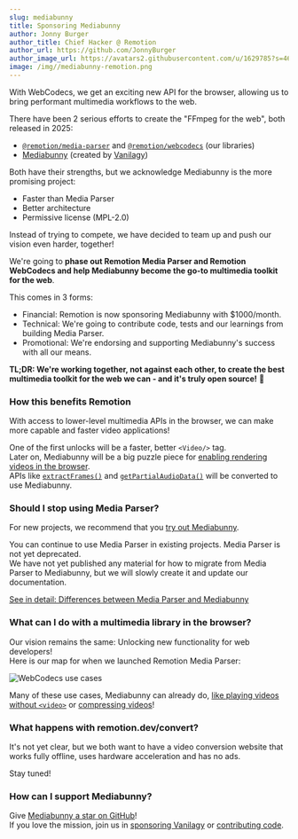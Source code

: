 ```yaml
---
slug: mediabunny
title: Sponsoring Mediabunny
author: Jonny Burger
author_title: Chief Hacker @ Remotion
author_url: https://github.com/JonnyBurger
author_image_url: https://avatars2.githubusercontent.com/u/1629785?s=460&u=12eb94da6070d00fc924761ce06e3a428d01b7e9&v=4
image: /img//mediabunny-remotion.png
---
```



<Bunny />

With WebCodecs, we get an exciting new API for the browser, allowing us to bring performant multimedia workflows to the web.

There have been 2 serious efforts to create the "FFmpeg for the web", both released in 2025:

- [`@remotion/media-parser`](/docs/media-parser) and [`@remotion/webcodecs`](/docs/webcodecs) (our libraries)
- [Mediabunny](https://mediabunny.dev) (created by [Vanilagy](https://github.com/vanilagy))

Both have their strengths, but we acknowledge Mediabunny is the more promising project:

- Faster than Media Parser
- Better architecture
- Permissive license (MPL-2.0)

Instead of trying to compete, we have decided to team up and push our vision even harder, together!

We're going to **phase out Remotion Media Parser and Remotion WebCodecs and help Mediabunny become the go-to multimedia toolkit for the web**.

This comes in 3 forms:

- Financial: Remotion is now sponsoring Mediabunny with $1000/month.
- Technical: We're going to contribute code, tests and our learnings from building Media Parser.
- Promotional: We're endorsing and supporting Mediabunny's success with all our means.

**TL;DR: We're working together, not against each other, to create the best multimedia toolkit for the web we can - and it's truly open source!** 🐰

### How this benefits Remotion

With access to lower-level multimedia APIs in the browser, we can make more capable and faster video applications!

One of the first unlocks will be a faster, better `<Video/>` tag.  
Later on, Mediabunny will be a big puzzle piece for [enabling rendering videos in the browser](/docs/miscellaneous/render-in-browser).  
APIs like [`extractFrames()`](/docs/webcodecs/extract-frames) and [`getPartialAudioData()`](/docs/webcodecs/get-partial-audio-data) will be converted to use Mediabunny.

### Should I stop using Media Parser?

For new projects, we recommend that you [try out Mediabunny](https://mediabunny.dev/guide/quick-start).

You can continue to use Media Parser in existing projects. Media Parser is not yet deprecated.  
We have not yet published any material for how to migrate from Media Parser to Mediabunny, but we will slowly create it and update our documentation.

[See in detail: Differences between Media Parser and Mediabunny](/docs/mediabunny)

### What can I do with a multimedia library in the browser?

Our vision remains the same: Unlocking new functionality for web developers!  
Here is our map for when we launched Remotion Media Parser:

<img src="/img/webcodecs-use-cases.png" alt="WebCodecs use cases" />

Many of these use cases, Mediabunny can already do, [like playing videos without `<video>`](https://mediabunny.dev/examples/media-player/) or [compressing videos](https://mediabunny.dev/examples/file-compression/)!

### What happens with remotion.dev/convert?

It's not yet clear, but we both want to have a video conversion website that works fully offline, uses hardware acceleration and has no ads.

Stay tuned!

### How can I support Mediabunny?

Give [Mediabunny a star on GitHub](https://github.com/vanilagy/mediabunny)!  
If you love the mission, join us in [sponsoring Vanilagy](https://github.com/sponsors/vanilagy) or [contributing code](https://github.com/Vanilagy/mediabunny#implementation--development).
